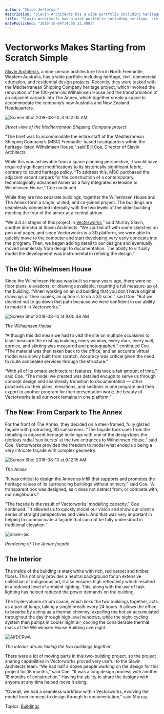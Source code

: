 ```yaml
---
author: "Chloe Jefferson"
description: "Slavin Architects has a wide portfolio including heritage, civil, commercial, education, and residential design projects. "
title: "Slavin Architects has a wide portfolio including heritage, civil, commercial, education, and residential design projects. " 
datePublished: "2018-10-04T14:55:12.000Z"
---
```

# Vectorworks Makes Starting from Scratch Simple

[Slavin Architects](https://www.slavinarch.com.au/), a nine-person architecture firm in North Fremantle, Western Australia, has a wide portfolio including heritage, civil, commercial, education, and residential design projects. Recently, they were tasked with the Mediterranean Shipping Company heritage project, which involved the renovation of the 100-year-old Wilhelmsen House and the transformation of an adjacent carpark into The Annex, which together create a space to accommodate the company’s new Australia and New Zealand Headquarters.

![Screen Shot 2018-08-10 at 9.12.05 AM](https://blog.vectorworks.net/hs-fs/hubfs/Blog%20Images/180904_Slavin%20Architects/Screen%20Shot%202018-08-10%20at%209.12.05%20AM.png?width=822&name=Screen%20Shot%202018-08-10%20at%209.12.05%20AM.png)

_Street view of the Mediterranean Shipping Company project_

“The brief was to accommodate the entire staff of the Mediterranean Shipping Company’s (MSC) Fremantle-based headquarters within the heritage-listed Wilhelmsen House,” said Bill Coe, Director of Slavin Architects.

While this was achievable from a space planning perspective, it would have required significant modifications to its historically significant fabric, contrary to sound heritage policy. “To address this, MSC purchased the adjacent vacant carpark for the construction of a contemporary, technologically advanced Annex as a fully integrated extension to Wilhelmsen House,” Coe continued. 

While they are two separate buildings, together the Wilhelmsen House and The Annex form a single, united, and co-joined project. The buildings are seamlessly connected internally with the two levels of the older building meeting the four of the annex at a central atrium.

“We did all stages of this project in [Vectorworks](https://www.vectorworks.net/en?utm%5Fcampaign=blog&utm%5Fsource=intext&utm%5Fmedium=planetvectorworks&utm%5Fcontent=slavinarchitects10032018),” said Murray Slavin, another director at Slavin Architects. “We started off with some sketches on pen and paper, and since Vectorworks is a 3D platform, we were able to quickly move to the computer and start developing very early concepts into the program. Then, we began adding detail to our designs and eventually moved seamlessly from design to documentation. The ability to virtually model the development was instrumental in refining the design.”

## The Old: Wilhelmsen House

Since the Wilhelmsen House was built so many years ago, there were no floor plans, elevations, or drawings available, requiring a full measure-up of the building. “When working on an old building that you don’t have original drawings or their copies, an option is to do a 3D scan,” said Coe. “But we decided not to go down that path because we were confident in our ability to model it in Vectorworks.”

![Screen Shot 2018-08-10 at 9.00.48 AM](https://blog.vectorworks.net/hs-fs/hubfs/Blog%20Images/180904_Slavin%20Architects/Screen%20Shot%202018-08-10%20at%209.00.48%20AM.png?width=1090&name=Screen%20Shot%202018-08-10%20at%209.00.48%20AM.png)

_The_ _Wilhelmsen House_

“Although this did mean we had to visit the site on multiple occasions to laser-measure the existing building, every window, every door, every wall, cornice, and skirting was measured and photographed,” continued Coe. “The material was then taken back to the office, and an accurate virtual model was slowly built from scratch. Accuracy was critical given the need to route concealed services through the structure.” 

“With all of its ornate architectural features, this took a fair amount of time,” said Coe. “The model we created was detailed enough to serve us through concept design and seamlessly transition to documentation — other practices do their plans, elevations, and sections in one program and then export to another program for their presentation work; the beauty of Vectorworks is all our work remains in one platform.”

## The New: From Carpark to The Annex

For the front of The Annex, they decided on a steel-framed, fully glazed façade with protruding, 3D sunscreens. “The façade took cues from the detailing in adjacent heritage buildings with one of the design keys the glorious radial ‘sun bursts’ at the two entrances to Wilhelmsen House,” said Coe. Vectorworks provided the freedom to model what ended up being a very intricate façade with complex geometry. 

![Screen Shot 2018-08-10 at 9.12.15 AM](https://blog.vectorworks.net/hs-fs/hubfs/Blog%20Images/180904_Slavin%20Architects/Screen%20Shot%202018-08-10%20at%209.12.15%20AM.png?width=824&name=Screen%20Shot%202018-08-10%20at%209.12.15%20AM.png)

_The Annex_

“It was critical to design the Annex as infill that supports and promotes the heritage values of its surrounding buildings without mimicry,” said Coe. “A transparent box was designed, as it does not detract from, or compete with, our neighbours." 

“The façade is the result of Vectorworks’ modelling capacity,” Coe continued. “It allowed us to quickly model our vision and show our client a series of straight perspectives and views. And that was very important in helping to communicate a façade that can not be fully understood in traditional elevation.”

![slavin-pic](https://blog.vectorworks.net/hs-fs/hubfs/Blog%20Images/180904_Slavin%20Architects/slavin-pic.jpg?width=622&name=slavin-pic.jpg)

_Rendering of The Annex façade_

## The Interior

The inside of the building is stark white with rich, red carpet and timber floors. This not only provides a neutral background for an extensive collection of indigenous art, it also ensures high reflectivity which resulted in a reduced level of ambient lighting. This, along with the use of task lighting has helped reduced the power demands on the building 

The triple-volume atrium space, which links the two buildings together, acts as a pair of lungs, taking a single breath every 24 hours. It allows the office to breathe by acting as a thermal chimney, expelling the hot air accumulated throughout the day through high level windows, while the night-cycling system then pumps in cooler night air, cooling the considerable thermal mass of the Wilhelmsen House Building overnight.

![AifDCRwA](https://blog.vectorworks.net/hs-fs/hubfs/Blog%20Images/180904_Slavin%20Architects/AifDCRwA.jpg?width=1169&name=AifDCRwA.jpg)

_The interior atrium linking the two buildings together_

There were a lot of moving parts in this two-building project, so the project sharing capabilities in Vectorworks proved very useful to the Slavin Architects team. “We had half a dozen people working on the design for this project for 18 months,” said Coe. “It was a long design process with another 18 months of construction.” Having the ability to share the designs with anyone at any time helped move it along.

“Overall, we had a seamless workflow within Vectorworks, evolving the model from concept to design through to documentation,” said Murray.

 Topics: [Buildings](https://blog.vectorworks.net/topic/buildings) 

 